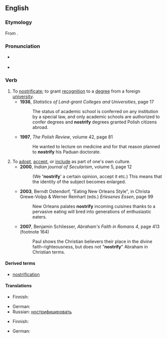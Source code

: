 ==English==
{{was wotd|2009|July|28}}

===Etymology===
From {{etyl|la|en}} {{term|noster||our|lang=la}}.

===Pronunciation===
* {{a|UK}} {{IPA|/ˈnɒs.tɹɪ.faɪ/}}
* {{a|US}} {{IPA|/ˈnɑs.tɹə.faɪ/}}

===Verb===
{{en-verb|nostrifies|nostrifying|nostrified}}

# To [[nostrificate]]; to grant [[recognition]] to a [[degree]] from a foreign [[university]].
#* '''1936''', ''Statistics of Land-grant Colleges and Universities‎'', page 17
#*: The status of academic school is conferred on any institution by a special law, and only academic schools are authorized to confer degrees and '''nostrify''' degrees granted Polish citizens abroad.
#* '''1997''', ''The Polish Review‎'', volume 42, page 81
#*:He wanted to lecture on medicine and for that reason planned to '''nostrify''' his Paduan doctorate.
# To [[adopt]], [[accept]], or [[include]] as part of one's own culture. 
#* '''2000''', ''Indian journal of Secularism'', volume 5, page 12
#*: (We ''''nostrify'''' a certain opinion, accept it etc.) This means that the identity of the subject becomes enlarged.
#* '''2003''', Berndt Ostendorf, "Eating New Orleans Style", in Christa Grewe-Volpp & Werner Reinhart (eds.) ''Erlesenes Essen'', page 99
#*: New Orleans palates '''nostrify''' incoming cuisines thanks to a pervasive eating will bred into generations of enthusiastic eaters.
#* '''2007''', Benjamin Schliesser, ''Abraham's Faith in Romans 4'', page 413 (footnote 164)
#*: Paul shows the Christian believers their place in the divine faith-righteousness, but does not "'''nostrify'''" Abraham in Christian terms.

====Derived terms====
* [[nostrification]]

====Translations====
{{trans-top|to grant recognition to a foreign degree}}
* Finnish: {{t+|fi|tunnustaa}}
{{trans-mid}}
* German: {{t|de|nostrifizieren}}
* Russian: [[нострифицировать]]
{{trans-bottom}}

{{trans-top|to adopt, accept, or include as part of one's own culture}}
* Finnish: {{t+|fi|omaksua}}
{{trans-mid}}
* German: {{t|de|nostrifizieren}}
{{trans-bottom}}